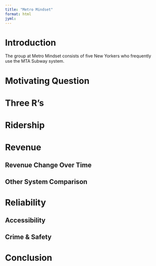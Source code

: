 ```yaml
---
title: "Metro Mindset"
format: html
jyml:
---
```


# Introduction

The group at Metro Mindset consists of five New Yorkers who frequently use the MTA Subway system. 



# Motivating Question




# Three R's




# Ridership



# Revenue


## Revenue Change Over Time


## Other System Comparison



# Reliability


## Accessibility


## Crime & Safety 




# Conclusion







